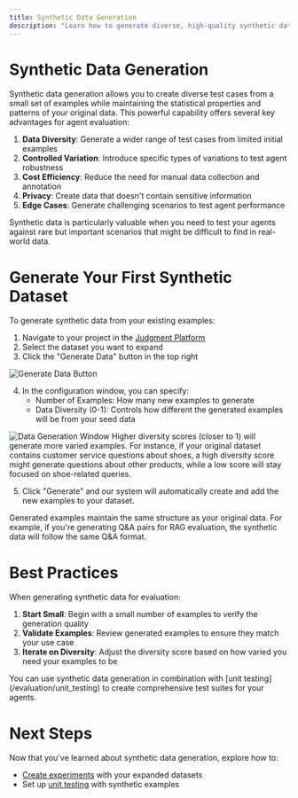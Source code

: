 ```yaml
---
title: Synthetic Data Generation
description: "Learn how to generate diverse, high-quality synthetic data for your evaluation datasets."
---
```


# Synthetic Data Generation

Synthetic data generation allows you to create diverse test cases from a small set of examples while maintaining the statistical properties and patterns of your original data. This powerful capability offers several key advantages for agent evaluation:

1. **Data Diversity**: Generate a wider range of test cases from limited initial examples
2. **Controlled Variation**: Introduce specific types of variations to test agent robustness
3. **Cost Efficiency**: Reduce the need for manual data collection and annotation
4. **Privacy**: Create data that doesn't contain sensitive information
5. **Edge Cases**: Generate challenging scenarios to test agent performance

<Tip>
Synthetic data is particularly valuable when you need to test your agents against rare but important scenarios that might be difficult to find in real-world data.
</Tip>

# Generate Your First Synthetic Dataset

To generate synthetic data from your existing examples:

1. Navigate to your project in the [Judgment Platform](https://app.judgmentlabs.ai)
2. Select the dataset you want to expand
3. Click the "Generate Data" button in the top right

<Frame>
  <img src="/images/synth_data_button.png" alt="Generate Data Button" />
</Frame>

4. In the configuration window, you can specify:
   - Number of Examples: How many new examples to generate
   - Data Diversity (0-1): Controls how different the generated examples will be from your seed data

<Frame>
  <img src="/images/synth_data_window.png" alt="Data Generation Window" />
</Frame>

<Tip>
Higher diversity scores (closer to 1) will generate more varied examples. For instance, if your original dataset contains customer service questions about shoes, a high diversity score might generate questions about other products, while a low score will stay focused on shoe-related queries.
</Tip>

5. Click "Generate" and our system will automatically create and add the new examples to your dataset.

<Note>
Generated examples maintain the same structure as your original data. For example, if you're generating Q&A pairs for RAG evaluation, the synthetic data will follow the same Q&A format.
</Note>

# Best Practices

When generating synthetic data for evaluation:

1. **Start Small**: Begin with a small number of examples to verify the generation quality
2. **Validate Examples**: Review generated examples to ensure they match your use case
3. **Iterate on Diversity**: Adjust the diversity score based on how varied you need your examples to be

<Tip>
You can use synthetic data generation in combination with [unit testing](/evaluation/unit_testing) to create comprehensive test suites for your agents.
</Tip>

# Next Steps

Now that you've learned about synthetic data generation, explore how to:
- [Create experiments](/evaluation/introduction) with your expanded datasets
- Set up [unit testing](/evaluation/unit_testing) with synthetic examples
